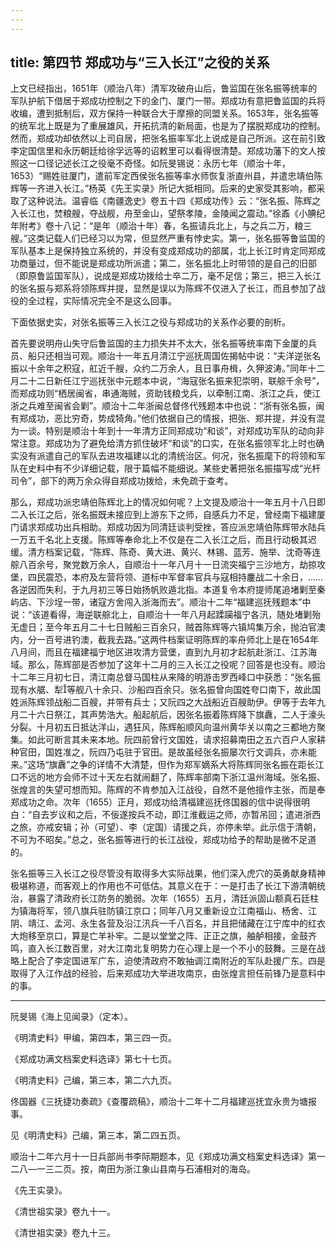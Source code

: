 ```yaml
---
---
---
```

title: 第四节 郑成功与“三入长江”之役的关系
---




上文已经指出，1651年（顺治八年）清军攻破舟山后，鲁监国在张名振等统率的军队护航下借居于郑成功控制之下的金门、厦门一带。郑成功有意把鲁监国的兵将收编，遭到抵制后，双方保持一种联合大于摩擦的同盟关系。1653年，张名振等的统军北上既是为了重展雄风，开拓抗清的新局面，也是为了摆脱郑成功的控制。然而，郑成功却依然以上司自居，把张名振率军北上说成是自己所派。这在前引致李定国信里和永历朝廷给徐孚远等的诏敕里可以看得很清楚。郑成功藩下的文人按照这一口径记述长江之役毫不奇怪。如阮旻锡说：永历七年（顺治十年，1653）“赐姓驻厦门，遣前军定西侯张名振等率水师恢复浙直州县，并遣忠靖伯陈辉等一齐进入长江。”杨英《先王实录》所记大抵相同。后来的史家受其影响，都采取了这种说法。温睿临《南疆逸史》卷五十四《郑成功传》云：“张名振、陈辉之入长江也，焚粮艘，夺战舰，舟至金山，望祭孝陵，金陵闻之震动。”徐鼒《小腆纪年附考》卷十八记：“是年（顺治十年）春，名振请兵北上，与之兵二万，粮三艘。”这类记载人们已经习以为常，但显然严重有悖史实。第一，张名振等鲁监国的军队基本上是保持独立系统的，并没有变成郑成功的部属，北上长江时肯定同郑成功商量过，但不能说是郑成功所派遣；第二，张名振北上时带领的是自己的旧部（即原鲁监国军队），说成是郑成功拨给士卒二万，毫不足信；第三，把三入长江的张名振与郑系将领陈辉并提，显然是误以为陈辉不仅进入了长江，而且参加了战役的全过程，实际情况完全不是这么回事。

下面依据史实，对张名振等三入长江之役与郑成功的关系作必要的剖析。

首先要说明舟山失守后鲁监国的主力损失并不太大，张名振等统率南下金厦的兵员、船只还相当可观。顺治十一年五月清江宁巡抚周国佐揭帖中说：“夫洋逆张名振以十余年之积寇，舡近千艘，众约二万余人，且日事舟楫，久狎波涛。”同年十二月二十二日新任江宁巡抚张中元题本中说，“海寇张名振来犯崇明，联䑸千余号”，而郑成功则“栖居闽省，串通海贼，资助钱粮戈兵，以牵制江南、浙江之兵，使江浙之兵难至闽省会剿”。顺治十二年浙闽总督佟代残题本中也说：“浙有张名振，闽有郑成功，恶比穷奇，势成犄角。”他们依据自己的情报，把张、郑并提，并没有混为一谈。特别是顺治十年到十一年清方正同郑成功“和谈”，对郑成功军队的动向非常注意。郑成功为了避免给清方抓住破坏“和谈”的口实，在张名振领军北上时也确实没有派遣自己的军队去进攻福建以北的清统治区。何况，张名振麾下的将领和军队在史料中有不少详细记载，限于篇幅不能细说。某些史著把张名振描写成“光杆司令”，部下的两万余众得自郑成功拨给，未免疏于查考。

那么，郑成功派忠靖伯陈辉北上的情况如何呢？上文提及顺治十一年五月十八日即二入长江之后，张名振既未接应到上游东下之师，自感兵力不足，曾经南下福建厦门请求郑成功出兵相助。郑成功因为同清廷谈判受挫，答应派忠靖伯陈辉带水陆兵一万五千名北上支援。陈辉等奉命北上不仅是在二入长江之后，而且行动极其迟缓。清方档案记载，“陈辉、陈奇、黄大进、黄兴、林锡、蓝芳、施举、沈奇等连䑸八百余号，聚党数万余人，自顺治十一年八月十一日流突福宁三沙地方，劫掠攻堡，四民震恐，本府及左营将领、道标中军督率官兵与寇相持鏖战二十余日，……各逆因而失利，于九月初三等日始扬帆败遁北指。本道复令本府提师尾追堵剿至秦屿店、下沙埕一带，诸寇方舍闯入浙海而去”。顺治十二年“福建巡抚残题本”中说：“该道看得，海逆联䑸北上，自顺治十一年八月起蹂躏福宁各汛，随处堵剿殆无虚日；至今年五月二十七日贼船三百余只，贼首陈辉等六镇鸠集万余，抛泊官澳内，分一百号进钓澳，截我去路。”这两件档案证明陈辉的率舟师北上是在1654年八月间，而且在福建福宁地区进攻清方营堡，直到九月初才起航赴浙江、江苏海域。那么，陈辉部是否参加了这年十二月的三入长江之役呢？回答是也没有。顺治十二年三月初七日，清江南总督马国柱从来降的明游击罗西峰口中获悉：“张名振现有水艍、犁等舰八十余只、沙船四百余只。张名振曾向国姓夸口南下，故此国姓派陈辉领战船二百艘，并带有兵士；又阮四之大战船近百艘助伊。伊等于去年九月二十六日祭江，其声势浩大。船起航后，因张名振着陈辉降下旗纛，二人于濠头分裂。十月初五日抵达洋山，遇狂风，陈辉船顺风向温州黄华关以南之三都地方聚集。如此可断言其未来本地。阮四前曾行文国姓，请求招募南田之五六百户人家耕种官田，国姓准之，阮四乃屯驻于官田。是故虽经张名振屡次行文调兵，亦未能来。”这场“旗纛”之争的详情不大清楚，但作为郑军嫡系大将陈辉同张名振在距长江口不远的地方会师不过十天左右就闹翻了，陈辉率部南下浙江温州海域。张名振、张煌言的失望可想而知。陈辉的不肯参加入江战役，自然不是他擅作主张，而是奉郑成功之命。次年（1655）正月，郑成功给清福建巡抚佟国器的信中说得很明白：“自去岁议和之后，不佞遂按兵不动，即江淮截运之师，亦暂吊回；遣进浙西之旅，亦戒安辑；孙（可望）、李（定国）请援之兵，亦停未举。此示信于清朝，不可为不昭矣。”总之，张名振等进行的长江战役，郑成功给予的帮助是微不足道的。

张名振等三入长江之役尽管没有取得多大实际战果，他们深入虎穴的英勇献身精神极堪称道，而客观上的作用也不可低估。其意义在于：一是打击了长江下游清朝统治，暴露了清政府长江防务的脆弱。次年（1655）五月，清廷派固山额真石廷柱为镇海将军，领八旗兵驻防镇江京口；同年八月又重新设立江南福山、杨舍、江阴、靖江、孟河、永生各营及沿江汛兵一千八百名，并且把储藏在江宁库中的红衣大炮移至京口，算是亡羊补牢。二是以堂堂之阵、正正之旗，舳舻相接，金鼓齐鸣，直入长江数百里，对大江南北复明势力在心理上是一个不小的鼓舞。三是在战略上配合了李定国进军广东，迫使清政府不敢抽调江南附近的军队赴援广东。四是取得了入江作战的经验，后来郑成功大举进攻南京，由张煌言担任前锋乃是意料中的事。



* * *



阮旻锡《海上见闻录》（定本）。 ​​​​​​​​​



《明清史料》甲编，第四本，第三四一页。 ​​​​​​​​​



《郑成功满文档案史料选译》第七十七页。 ​​​​​​​​​



《明清史料》己编，第三本，第二六九页。 ​​​​​​​​​



佟国器《三抚捷功奏疏》《查覆疏稿》，顺治十二年十二月福建巡抚宜永贵为塘报事。 ​​​​​​​​​



见《明清史料》己编，第三本，第二四五页。 ​​​​​​​​​



顺治十二年六月十一日兵部尚书李际期题本，见《郑成功满文档案史料选译》第一二八—一三二页。按，南田为浙江象山县南与石浦相对的海岛。 ​​​​​​​​​



《先王实录》。 ​​​​​​​​​



《清世祖实录》卷九十一。 ​​​​​​​​​



《清世祖实录》卷九十三。 ​​​​​​​​​
